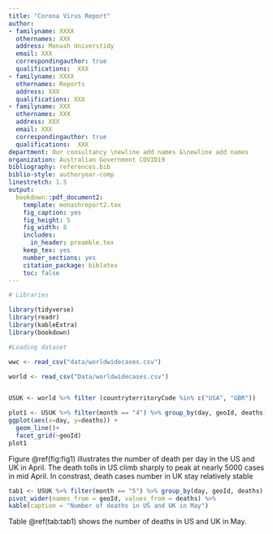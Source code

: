 ```yaml
---
title: "Corona Virus Report"
author:
- familyname: XXXX
  othernames: XXX
  address: Monash Universtidy
  email: XXX
  correspondingauthor: true
  qualifications:  XXX
- familyname: XXXX
  othernames: Reports
  address: XXX
  qualifications: XXX
- familyname: XXX
  othernames: XXX
  address: XXX
  email: XXX
  correspondingauthor: true
  qualifications:  XXX
department: Our consultancy \newline add names &\newline add names
organization: Australian Government COVID19
bibliography: references.bib
biblio-style: authoryear-comp
linestretch: 1.5
output:
  bookdown::pdf_document2:
    template: monashreport2.tex
    fig_caption: yes
    fig_height: 5
    fig_width: 8
    includes:
      in_header: preamble.tex
    keep_tex: yes
    number_sections: yes
    citation_package: biblatex
    toc: false
---
```


```r
# Libraries

library(tidyverse)
library(readr)
library(kableExtra)
library(bookdown)

```

```r
#Loading dataset

wwc <- read_csv("data/worldwidecases.csv")
```

\section*{Country XX1 and YY1"}

\section*{Country: US and UK}

``` r
world <- read_csv("Data/worldwidecases.csv")


USUK <- world %>% filter (countryterritoryCode %in% c("USA", "GBR"))


```

``` r

plot1 <- USUK %>% filter(month == "4") %>% group_by(day, geoId, deaths) %>% summarise() %>%
ggplot(aes(x=day, y=deaths)) +
  geom_line()+
  facet_grid(~geoId)
plot1
```
Figure \@ref(fig:fig1) illustrates the number of death per day in the US and UK in April. The death tolls in US climb sharply to peak at nearly 5000 cases in mid April. In constrast, death cases number in UK stay relatively stable  

```r
tab1 <- USUK %>% filter(month == "5") %>% group_by(day, geoId, deaths) %>% summarise() %>%
pivot_wider(names_from = geoId, values_from = deaths) %>%
kable(caption = "Number of deaths in US and UK in May")
```
 Table \@ref(tab:tab1) shows the number of deaths in US and UK in May.




